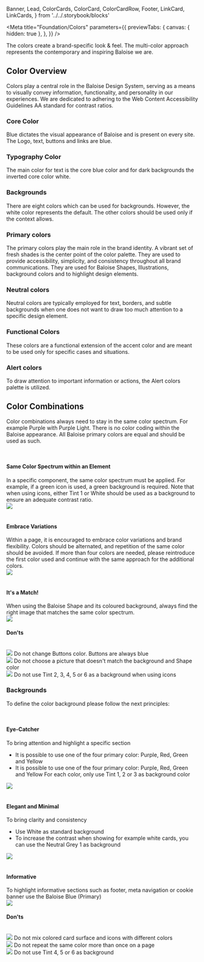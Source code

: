   Banner,
  Lead,
  ColorCards,
  ColorCard,
  ColorCardRow,
  Footer,
  LinkCard,
  LinkCards,
} from '../../.storybook/blocks'

<Meta
  title="Foundation/Colors"
  parameters={{
    previewTabs: {
      canvas: { hidden: true },
    },
  }}
/>

<Banner label="Colors" section="Foundation" color="purple" puzzle />

<Lead>
  The colors create a brand-specific look & feel. The multi-color approach represents the contemporary and inspiring
  Baloise we are.
</Lead>

## Color Overview

Colors play a central role in the Baloise Design System, serving as a means to visually convey information,
functionality, and personality in our experiences.
We are dedicated to adhering to the Web Content Accessibility Guidelines AA standard for contrast ratios.

### Core Color

Blue dictates the visual appearance of Baloise and is present on every site. The Logo, text, buttons and links are blue.

<ColorCards>
  <ColorCard background color="alias.primary" />
</ColorCards>

### Typography Color

The main color for text is the core blue color and for dark backgrounds the inverted core color white.

<ColorCards>
  <ColorCard background color="alias.primary" />
  <ColorCard background color="base.white" />
</ColorCards>

### Backgrounds

There are eight colors which can be used for backgrounds.
However, the white color represents the default. The other colors should be used only if the context allows.

<ColorCards>
  <ColorCard background color="base.white" />
  <ColorCard background color="base.grey.1" />
  <ColorCard background color="base.grey.3" />
  <ColorCard background color="alias.primary" />
</ColorCards>

<ColorCards>
  <ColorCard background color="alias.green" />
  <ColorCard background color="alias.purple" />
  <ColorCard background color="alias.red" />
  <ColorCard background color="alias.yellow" />
</ColorCards>

### Primary colors

The primary colors play the main role in the brand identity. A vibrant set of fresh shades is the center point of the color palette. They are used to provide accessibility, simplicity, and consistency throughout all brand communications. They are used for Baloise Shapes, Illustrations, background colors and to highlight design elements.

<ColorCardRow color="base.green" />
<ColorCardRow color="base.purple" />
<ColorCardRow color="base.red" />
<ColorCardRow color="base.yellow" />

### Neutral colors

Neutral colors are typically employed for text, borders, and subtle backgrounds when one does not want to draw too much attention to a specific design element.

<ColorCardRow color="base.grey" />

### Functional Colors

These colors are a functional extension of the accent color and are meant to be used only for specific cases and situations.

<ColorCardRow color="base.primary" />
<ColorCardRow color="base.light-blue" />

### Alert colors

To draw attention to important information or actions, the Alert colors palette is utilized.

<ColorCardRow color="base.info" />
<ColorCardRow color="base.success" />
<ColorCardRow color="base.warning" />
<ColorCardRow color="base.danger" />

## Color Combinations

Color combinations always need to stay in the same color spectrum. For example Purple with Purple Light. There is no color coding within the Baloise appearance. All Baloise primary colors are equal and should be
used as such.


<br />
<div className="sb-unstyled columns">
  <div className="column is-4">
    <h4 className="title text-medium m-none">Same Color Spectrum within an Element</h4>
    <span>
      In a specific component, the same color spectrum must be applied. For example, if a green icon is used, a green
      background is required. Note that when using icons, either Tint 1 or White should be used as a background to
      ensure an adequate contrast ratio.
    </span>
  </div>
  <div className="column is-8">
    <img src={ColorCombinations} />
  </div>
</div>


<br />
<div className="sb-unstyled columns">
  <div className="column is-4">
    <h4 className="title text-medium m-none">Embrace Variations</h4>
    <span>
      Within a page, it is encouraged to embrace color variations and brand flexibility. Colors should be alternated,
      and repetition of the same color should be avoided. If more than four colors are needed, please reintroduce the
      first color used and continue with the same approach for the additional colors.
    </span>
  </div>
  <div className="column is-8">
    <img src={ColorCombinations2} />
  </div>
</div>

<br />
<div className="sb-unstyled columns">
  <div className="column is-4">
    <h4 className="title text-medium m-none">It's a Match!</h4>
    <span>
      When using the Baloise Shape and its coloured background, always find the right image that matches the same color
      spectrum.
    </span>
  </div>
  <div className="column is-8">
    <img src={ColorCombinations3} />
  </div>
</div>

#### Don'ts


<br />
<div className="sb-unstyled columns">
  <div className="column is-4">
    <img src={ColorCombinations4} />
    <span>Do not change Buttons color. Buttons are always blue</span>
  </div>
  <div className="column is-4">
    <img src={ColorCombinations5} />
    <span>Do not choose a picture that doesn't match the background and Shape color</span>
  </div>
  <div className="column is-4">
    <img src={ColorCombinations6} />
    <span>Do not use Tint 2, 3, 4, 5 or 6 as a background when using icons</span>
  </div>
</div>

### Backgrounds

To define the color background please follow the next principles:


<br />
<div className="sb-unstyled columns">
  <div className="column is-4">
    <h4 className="title text-medium m-none">Eye-Catcher</h4>
    <span>
      To bring attention and highlight a specific section
      <ul>
        <li>It is possible to use one of the four primary color: Purple, Red, Green and Yellow</li>
        <li>
          It is possible to use one of the four primary color: Purple, Red, Green and Yellow For each color, only use
          Tint 1, 2 or 3 as background color
        </li>
      </ul>
    </span>
  </div>
  <div className="column is-8">
    <img src={Backgrounds1} />
  </div>
</div>

<br />
<div className="sb-unstyled columns">
  <div className="column is-4">
    <h4 className="title text-medium m-none">Elegant and Minimal</h4>
    <span>
      To bring clarity and consistency
      <ul>
        <li>Use White as standard background</li>
        <li>
          To increase the contrast when showing for example white cards, you can use the Neutral Grey 1 as background
        </li>
      </ul>
    </span>
  </div>
  <div className="column is-8">
    <img src={Backgrounds2} />
  </div>
</div>

<br />
<div className="sb-unstyled columns">
  <div className="column is-4">
    <h4 className="title text-medium m-none">Informative</h4>
    <span>To highlight informative sections such as footer, meta navigation or cookie banner use the Baloise Blue (Primary)</span>
  </div>
  <div className="column is-8">
    <img src={Backgrounds3} />
  </div>
</div>

#### Don'ts


<br />
<div className="sb-unstyled columns">
  <div className="column is-4">
    <img src={Backgrounds4} />
    <span>Do not mix colored card surface and icons with different colors</span>
  </div>
  <div className="column is-4">
    <img src={Backgrounds5} />
    <span>Do not repeat the same color more than once on a page</span>
  </div>
  <div className="column is-4">
    <img src={Backgrounds6} />
    <span>Do not use Tint 4, 5 or 6 as background</span>
  </div>
</div>

<Footer>
  <LinkCards>
    <LinkCard
      pageTitle="Tokens/Overview"
      description="Design tokens serve as the definitive source for naming and storing design choices."
    />
    <LinkCard
      pageTitle="CSS Utilities/Background/Background Colors"
      description="Select from a range of colors for the background of an element"
    />
    <LinkCard
      pageTitle="CSS Utilities/Typography/Text Colors"
      description=" Diverse color palettes available for the text of an element"
    />
    <LinkCard
      pageTitle="CSS Utilities/Border/Border Colors"
      description="Diverse color palettes available for element borders"
    />
  </LinkCards>
</Footer>
